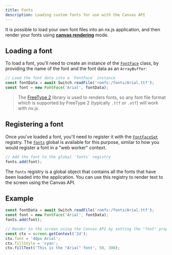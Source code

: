 ```yaml
---
title: Fonts
description: Loading custom fonts for use with the Canvas API
---
```


It is possible to load your own font files into an nx.js application, and then render
your fonts using [**canvas rendering**](/runtime/rendering/canvas) mode.

## Loading a font

To load a font, you'll need to create an instance of the
[`FontFace`](/runtime/api/classes/FontFace) class,
by providing the name of the font and the font data as an `ArrayBuffer`:

```typescript
// Load the font data into a `FontFace` instance
const fontData = await Switch.readFile('romfs:/fonts/Arial.ttf');
const font = new FontFace('Arial', fontData);
```

> The [FreeType 2](https://freetype.org/) library is used to renders fonts,
> so any font file format which is supported by FreeType 2 (typically `.ttf`
> or `.otf`) will work with nx.js.

## Registering a font

Once you've loaded a font, you'll need to register it with the
[`FontFaceSet`](/runtime/api/classes/FontFaceSet) registry.
The [`fonts`](/runtime/api/variables/fonts) global is available for this purpose,
similar to how you would register a font in a "web worker" context.

```typescript
// Add the font to the global `fonts` registry
fonts.add(font);
```

The `fonts` registry is a global object that contains all the fonts that have been
loaded into the application. You can use this registry to render text to the screen
using the Canvas API.

## Example

```typescript
const fontData = await Switch.readFile('romfs:/fonts/Arial.ttf');
const font = new FontFace('Arial', fontData);
fonts.add(font);

// Render to the screen using the Canvas API by setting the "font" property
const ctx = screen.getContext('2d');
ctx.font = '48px Arial';
ctx.fillStyle = 'cyan';
ctx.fillText('This is the "Arial" font', 50, 300);
```
